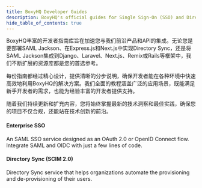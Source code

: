 ```yaml
---
title: BoxyHQ Developer Guides
description: BoxyHQ's official guides for Single Sign-On (SSO) and Directory Sync.
hide_table_of_contents: true
---
```



BoxyHQ丰富的开发者指南库旨在加速您与我们前沿产品和API的集成。无论您是要部署SAML Jackson、在Express.js和Next.js中实现Directory Sync，还是将SAML Jackson集成到Django、Laravel、Next.js、Remix或Rails等框架中，我们不断扩展的资源库都是您的首选参考。

每份指南都经过精心设计，提供清晰的分步说明，确保开发者能在各种环境中快速高效地利用BoxyHQ的解决方案。我们全面的教程涵盖广泛的应用场景，既能满足新手开发者的需求，也能为经验丰富的开发者提供支持。

随着我们持续更新和扩充内容，您将始终掌握最新的技术洞察和最佳实践，确保您的项目不仅合规，还能站在技术创新的前沿。

<div className="container" style={{ padding: 0 }}>
  <div className="row is-multiline">
    <div className="col col--6 margin-bottom--sm">
      <Link className="card" to="/guides/jackson" style={{ height: '100%' }}>
        <div className="card__body">
          <h4>Enterprise SSO</h4>
          <div>
            An SAML SSO service designed as an OAuth 2.0 or OpenID Connect flow.
            Integrate SAML and OIDC with just a few lines of code.
          </div>
        </div>
      </Link>
    </div>
    <div className="col col--6 margin-bottom--sm">
      <Link
        className="card"
        to="/guides/directory-sync"
        style={{ height: '100%' }}
      >
        <div className="card__body">
          <h4>Directory Sync (SCIM 2.0)</h4>
          <div>
            Directory Sync service that helps organizations automate the
            provisioning and de-provisioning of their users.
          </div>
        </div>
      </Link>
    </div>
  </div>
</div>